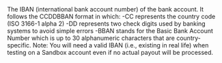   

  
<ParamField body="IBAN" type="string" required>  
<LengthUpTo34Characters />     
The IBAN (international bank account number) of the bank account.
It follows the CCDDBBAN format in which:  
-CC represents the country code (ISO 3166-1 alpha 2)  
-DD represents two check digits used by banking systems to avoid simple errors  
-BBAN stands for the Basic Bank Account Number which is up to 30 alphanumeric characters that are country-specific.  
Note: You will need a valid IBAN (i.e., existing in real life) when testing on a Sandbox account even if no actual payout will be processed.  
</ParamField>